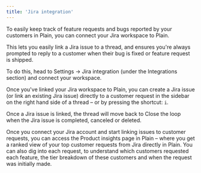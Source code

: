 ```yaml
---
title: 'Jira integration'
---
```


To easily keep track of feature requests and bugs reported by your customers in Plain, you can connect your Jira workspace to Plain.

This lets you easily link a Jira issue to a thread, and ensures you're always prompted to reply to a customer when their bug is fixed or feature request is shipped. 

To do this, head to Settings → Jira integration (under the Integrations section) and connect your workspace.

Once you've linked your Jira workspace to Plain, you can create a Jira issue (or link an existing Jira issue) directly to a customer request in the sidebar on the right hand side of a thread – or by pressing the shortcut: `i`. 

Once a Jira issue is linked, the thread will move back to Close the loop when the Jira issue is completed, canceled or deleted.

Once you connect your Jira account and start linking issues to customer requests, you can access the Product insights page in Plain – where you get a ranked view of your top customer requests from Jira directly in Plain. You can also dig into each request, to understand which customers requested each feature, the tier breakdown of these customers and when the request was initially made.